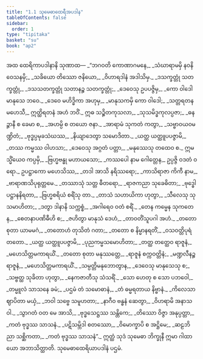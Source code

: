 ```yaml
---
title: "1.1 သုမေဓာထေရီအပဒါန"
tableOfContents: false
sidebar:
  order: 1
type: "tipitaka"
basket: "su"
book: "ap2"
---
```



<DynamicBreadcrumb />

<Division number="195" book="ap2" e="ch" v="20" p="71">

<Paragraph number="2" book="ap2">
အထ ထေရိကာပဒါနာနိ သုဏာထ—
</Paragraph>

</Division>
<Division number="1" book="ap2" e="ch" v="20" p="1">

<Paragraph number="3" type="verses" book="ap2">
_“ဘဂဝတိ ကောဏာဂမနေ,_  
_သံဃာရာမမှိ နဝနိဝေသနမှိ;_  
_သခိယော တိဿော ဇနိယော,_  
_ဝိဟာရဒါနံ အဒါသိမှ._  

</Paragraph>

</Division>
<Division number="2" book="ap2" e="ch" v="20" p="1">

<Paragraph number="4" type="verses" book="ap2">
_ဒသက္ခတ္တုံ သတက္ခတ္တုံ,_  
_ဒသသတက္ခတ္တုံ သတာနဉ္စ သတက္ခတ္တုံ;_  
_ဒေဝေသု ဥပပဇ္ဇိမှ,_  
_ကော ဝါဒေါ မာနုသေ ဘဝေ._  

</Paragraph>

</Division>
<Division number="3" book="ap2" e="ch" v="20" p="1">

<Paragraph number="5" type="verses" book="ap2">
_ဒေဝေ မဟိဒ္ဓိကာ အဟုမှ,_  
_မာနုသကမှိ ကော ဝါဒေါ;_  
_သတ္တရတနမဟေသီ,_  
ဣတ္ထိရတနံ အဟံ ဘဝိံ._  

</Paragraph>

</Division>
<Division number="4" book="ap2" e="ch" v="20" p="1">

<Paragraph number="6" type="verses" book="ap2">
ဣဓ သဉ္စိတကုသလာ,_  
_သုသမိဒ္ဓကုလပ္ပဇာ;_  
_ဓနဉ္ဇာနီ စ ခေမာ စ,_  
_အဟမ္ပိ စ တယော ဇနာ._  

</Paragraph>

</Division>
<Division number="5" book="ap2" e="ch" v="20" p="1">

<Paragraph number="7" type="verses" book="ap2">
_အာရာမံ သုကတံ ကတွာ,_  
_သဗ္ဗာဝယဝမဏ္ဍိတံ;_  
_ဗုဒ္ဓပ္ပမုခသံဃဿ,_  
_နိယျာဒေတွာ သမောဒိတာ._  

</Paragraph>

</Division>
<Division number="6" book="ap2" e="ch" v="20" p="1">

<Paragraph number="8" type="verses" book="ap2">
_ယတ္ထ ယတ္ထူပပဇ္ဇာမိ,_  
_တဿ ကမ္မဿ ဝါဟသာ;_  
_ဒေဝေသု အဂ္ဂတံ ပတ္တာ,_  
_မနုဿေသု တထေဝ စ._  

</Paragraph>

</Division>
<Division number="7" book="ap2" e="ch" v="20" p="1">

<Paragraph number="9" book="ap2">
ဣမသ္မိံယေဝ ကပ္ပမှိ,_  
_ဗြဟ္မဗန္ဓု မဟာယသော;_  
_ကဿပေါ နာမ ဂေါတ္တေန,_  
ဥပ္ပဇ္ဇိ ဝဒတံ ဝရော._  

</Paragraph>

</Division>
<Division number="8" book="ap2" e="ch" v="20" p="2">

<Paragraph number="10" type="verses" book="ap2">
ဥပဋ္ဌာကော မဟေသိဿ,_  
_တဒါ အာသိ နရိဿရော;_  
_ကာသိရာဇာ ကိကီ နာမ,_  
_ဗာရာဏသိပုရုတ္တမေ._  

</Paragraph>

</Division>
<Division number="9" book="ap2" e="ch" v="20" p="2">

<Paragraph number="11" type="verses" book="ap2">
_တဿာသုံ သတ္တ ဓီတရော,_  
_ရာဇကညာ သုခေဓိတာ;_  
_ဗုဒ္ဓေါပဋ္ဌာနနိရတာ,_  
_ဗြဟ္မစရိယံ စရိံသု တာ._  

</Paragraph>

</Division>
<Division number="10" book="ap2" e="ch" v="20" p="2">

<Paragraph number="12" type="verses" book="ap2">
_တာသံ သဟာယိကာ ဟုတွာ,_  
_သီလေသု သုသမာဟိတာ;_  
_ဒတွာ ဒါနာနိ သက္ကစ္စံ,_  
_အဂါရေဝ ဝတံ စရိံ._  

</Paragraph>

</Division>
<Division number="11" book="ap2" e="ch" v="20" p="2">

<Paragraph number="13" type="verses" book="ap2">
_တေန ကမ္မေန သုကတေန,_  
_စေတနာပဏိဓီဟိ စ;_  
_ဇဟိတွာ မာနုသံ ဒေဟံ,_  
_တာဝတိံသူပဂါ အဟံ._  

</Paragraph>

</Division>
<Division number="12" book="ap2" e="ch" v="20" p="2">

<Paragraph number="14" type="verses" book="ap2">
_တတော စုတာ ယာမမဂံ,_  
_တတောဟံ တုသိတံ ဂတာ;_  
_တတော စ နိမ္မာနရတိံ,_  
_ဝသဝတ္တိပုရံ တတော._  

</Paragraph>

</Division>
<Division number="13" book="ap2" e="ch" v="20" p="2">

<Paragraph number="15" type="verses" book="ap2">
_ယတ္ထ ယတ္ထူပပဇ္ဇာမိ,_  
_ပုညကမ္မသမောဟိတာ;_  
_တတ္ထ တတ္ထေဝ ရာဇူနံ,_  
_မဟေသိတ္တမကာရယိံ._  

</Paragraph>

</Division>
<Division number="14" book="ap2" e="ch" v="20" p="2">

<Paragraph number="16" type="verses" book="ap2">
_တတော စုတာ မနုဿတ္တေ,_  
_ရာဇူနံ စက္ကဝတ္တိနံ;_  
_မဏ္ဍလီနဉ္စ ရာဇူနံ,_  
_မဟေသိတ္တမကာရယိံ._  

</Paragraph>

</Division>
<Division number="15" book="ap2" e="ch" v="20" p="2">

<Paragraph number="17" type="verses" book="ap2">
_သမ္ပတ္တိမနုဘောတွာန,_  
_ဒေဝေသု မာနုသေသု စ;_  
_သဗ္ဗတ္ထ သုခိတာ ဟုတွာ,_  
_နေကဇာတီသု သံသရိံ._  

</Paragraph>

</Division>
<Division number="16" book="ap2" e="ch" v="20" p="2">

<Paragraph number="18" type="verses" book="ap2">
_သော ဟေတု စ သော ပဘဝေါ,_  
_တမ္မူလံ သာသနေ ခမံ;_  
_ပဌမံ တံ သမောဓာနံ,_  
_တံ ဓမ္မရတာယ နိဗ္ဗာနံ._  

</Paragraph>

</Division>
<Division number="17" book="ap2" e="ch" v="20" p="2">

<Paragraph number="19" type="verses" book="ap2">
_ကိလေသာ ဈာပိတာ မယှံ,_  
_ဘဝါ သဗ္ဗေ သမူဟတာ;_  
_နာဂီဝ ဗန္ဓနံ ဆေတွာ,_  
_ဝိဟရာမိ အနာသဝါ._  

</Paragraph>

</Division>
<Division number="18" book="ap2" e="ch" v="20" p="3">

<Paragraph number="20" type="verses" book="ap2">
_သွာဂတံ ဝတ မေ အာသိ,_  
_ဗုဒ္ဓသေဋ္ဌဿ သန္တိကေ;_  
_တိဿော ဝိဇ္ဇာ အနုပ္ပတ္တာ,_  
_ကတံ ဗုဒ္ဓဿ သာသနံ._  

</Paragraph>

</Division>
<Division number="19" book="ap2" e="ch" v="20" p="3">

<Paragraph number="21" type="verses" book="ap2">
_ပဋိသမ္ဘိဒါ စတဿော,_  
_ဝိမောက္ခာပိ စ အဋ္ဌိမေ;_  
_ဆဠဘိညာ သစ္ဆိကတာ,_  
_ကတံ ဗုဒ္ဓဿ သာသနံ”._  

</Paragraph>

<Paragraph number="22" book="ap2">
ဣတ္ထံ သုဒံ သုမေဓာ ဘိက္ခုနီ ဣမာ ဂါထာယော အဘာသိတ္ထာတိ.

</Paragraph>
</Division>

<Paragraph number="23" type="center" book="ap2">
သုမေဓာထေရိယာပဒါနံ ပဌမံ.
</Paragraph>